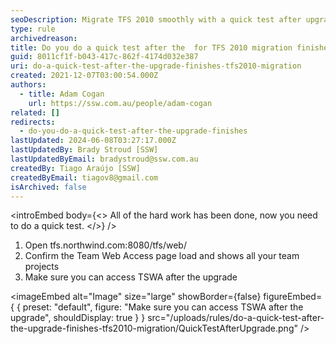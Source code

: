 ```yaml
---
seoDescription: Migrate TFS 2010 smoothly with a quick test after upgrade to ensure Team Web Access accessibility.
type: rule
archivedreason:
title: Do you do a quick test after the  for TFS 2010 migration finishes?
guid: 8011cf1f-b043-417c-862f-4174d032e387
uri: do-a-quick-test-after-the-upgrade-finishes-tfs2010-migration
created: 2021-12-07T03:00:54.000Z
authors:
  - title: Adam Cogan
    url: https://ssw.com.au/people/adam-cogan
related: []
redirects:
  - do-you-do-a-quick-test-after-the-upgrade-finishes
lastUpdated: 2024-06-08T03:27:17.000Z
lastUpdatedBy: Brady Stroud [SSW]
lastUpdatedByEmail: bradystroud@ssw.com.au
createdBy: Tiago Araújo [SSW]
createdByEmail: tiagov8@gmail.com
isArchived: false
---
```


<introEmbed
  body={<>
All of the hard work has been done, now you need to do a quick test.
  </>}
/>
1. Open tfs.northwind.com:8080/tfs/web/
2. Confirm the Team Web Access page load and shows all your team projects
3. Make sure you can access TSWA after the upgrade
   
<imageEmbed
  alt="Image"
  size="large"
  showBorder={false}
  figureEmbed={ {
    preset: "default",
    figure: "Make sure you can access TSWA after the upgrade",
    shouldDisplay: true
  } }
  src="/uploads/rules/do-a-quick-test-after-the-upgrade-finishes-tfs2010-migration/QuickTestAfterUpgrade.png"
/>
